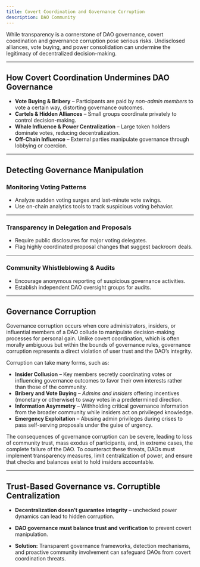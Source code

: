 ```yaml
---
title: Covert Coordination and Governance Corruption
description: DAO Community
---
```


While transparency is a cornerstone of DAO governance, covert coordination and governance corruption pose serious risks. Undisclosed alliances, vote buying, and power consolidation can undermine the legitimacy of decentralized decision-making.

---

## **How Covert Coordination Undermines DAO Governance**  

- **Vote Buying & Bribery** – Participants are paid by *non-admin members* to vote a certain way, distorting governance outcomes.  
- **Cartels & Hidden Alliances** – Small groups coordinate privately to control decision-making.  
- **Whale Influence & Power Centralization** – Large token holders dominate votes, reducing decentralization.  
- **Off-Chain Influence** – External parties manipulate governance through lobbying or coercion.  

---

## **Detecting Governance Manipulation**  

### **Monitoring Voting Patterns**  
- Analyze sudden voting surges and last-minute vote swings.  
- Use on-chain analytics tools to track suspicious voting behavior.  

---

### **Transparency in Delegation and Proposals**  
- Require public disclosures for major voting delegates.  
- Flag highly coordinated proposal changes that suggest backroom deals.  

---

### **Community Whistleblowing & Audits**  
- Encourage anonymous reporting of suspicious governance activities.  
- Establish independent DAO oversight groups for audits.  

---

## **Governance Corruption**  

Governance corruption occurs when core administrators, insiders, or influential members of a DAO collude to manipulate decision-making processes for personal gain. Unlike covert coordination, which is often morally ambiguous but within the bounds of governance rules, governance corruption represents a direct violation of user trust and the DAO’s integrity.  

Corruption can take many forms, such as:  
- **Insider Collusion** – Key members secretly coordinating votes or influencing governance outcomes to favor their own interests rather than those of the community.  
- **Bribery and Vote Buying** – *Admins and insiders* offering incentives (monetary or otherwise) to sway votes in a predetermined direction.  
- **Information Asymmetry** – Withholding critical governance information from the broader community while insiders act on privileged knowledge.  
- **Emergency Exploitation** – Abusing admin privileges during crises to pass self-serving proposals under the guise of urgency.  

The consequences of governance corruption can be severe, leading to loss of community trust, mass exodus of participants, and, in extreme cases, the complete failure of the DAO. To counteract these threats, DAOs must implement transparency measures, limit centralization of power, and ensure that checks and balances exist to hold insiders accountable.  

---

## **Trust-Based Governance vs. Corruptible Centralization**  

- **Decentralization doesn’t guarantee integrity** – unchecked power dynamics can lead to hidden corruption.  
- **DAO governance must balance trust and verification** to prevent covert manipulation.  

- **Solution:** Transparent governance frameworks, detection mechanisms, and proactive community involvement can safeguard DAOs from covert coordination threats.  

